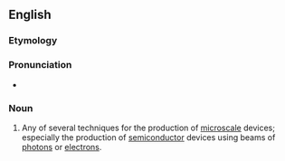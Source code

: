 ==English==

===Etymology===
{{prefix|en|micro|lithography}}

===Pronunciation===
* {{rhymes|en|ɒɡɹəfi}}

===Noun===
{{en-noun|-}}

# Any of several techniques for the production of [[microscale]] devices; especially the production of [[semiconductor]] devices using beams of [[photon]]s or [[electron]]s.
